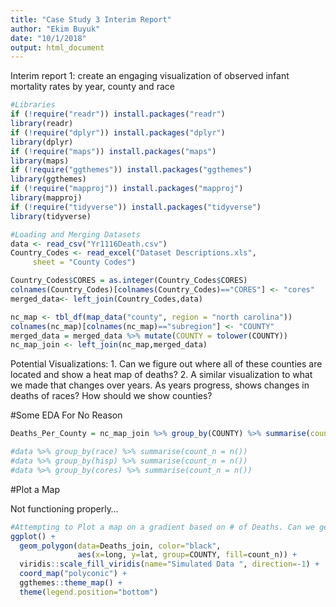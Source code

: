 ```yaml
---
title: "Case Study 3 Interim Report"
author: "Ekim Buyuk"
date: "10/1/2018"
output: html_document
---
```


Interim report 1: create an engaging visualization of observed infant mortality rates by year, county and race

```r
#Libraries
if (!require("readr")) install.packages("readr")
library(readr)
if (!require("dplyr")) install.packages("dplyr")
library(dplyr)
if (!require("maps")) install.packages("maps")
library(maps)
if (!require("ggthemes")) install.packages("ggthemes")
library(ggthemes)
if (!require("mapproj")) install.packages("mapproj")
library(mapproj)
if (!require("tidyverse")) install.packages("tidyverse")
library(tidyverse)
```


```r
#Loading and Merging Datasets
data <- read_csv("Yr1116Death.csv")
Country_Codes <- read_excel("Dataset Descriptions.xls", 
     sheet = "County Codes")

Country_Codes$CORES = as.integer(Country_Codes$CORES)
colnames(Country_Codes)[colnames(Country_Codes)=="CORES"] <- "cores"
merged_data<- left_join(Country_Codes,data)

nc_map <- tbl_df(map_data("county", region = "north carolina"))
colnames(nc_map)[colnames(nc_map)=="subregion"] <- "COUNTY"
merged_data = merged_data %>% mutate(COUNTY = tolower(COUNTY))
nc_map_join <- left_join(nc_map,merged_data)
```

Potential Visualizations:
1. Can we figure out where all of these counties are located and show a heat map of deaths?
2. A similar visualization to what we made that changes over years. As years progress, shows changes in deaths of races? How should we show counties? 

#Some EDA For No Reason

```r
Deaths_Per_County = nc_map_join %>% group_by(COUNTY) %>% summarise(count_n = n())

#data %>% group_by(race) %>% summarise(count_n = n())
#data %>% group_by(hisp) %>% summarise(count_n = n())
#data %>% group_by(cores) %>% summarise(count_n = n())
```

#Plot a Map

Not functioning properly...

```r
#Attempting to Plot a map on a gradient based on # of Deaths. Can we get labels on this map? 
ggplot() +
  geom_polygon(data=Deaths_join, color="black",
               aes(x=long, y=lat, group=COUNTY, fill=count_n)) +
  viridis::scale_fill_viridis(name="Simulated Data ", direction=-1) +
  coord_map("polyconic") +
  ggthemes::theme_map() +
  theme(legend.position="bottom")
```

